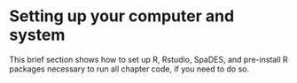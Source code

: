 # Setting up your computer and system {.unnumbered}

This brief section shows how to set up R, Rstudio, SpaDES, and
pre-install R packages necessary to run all chapter code, if you need to
do so.
